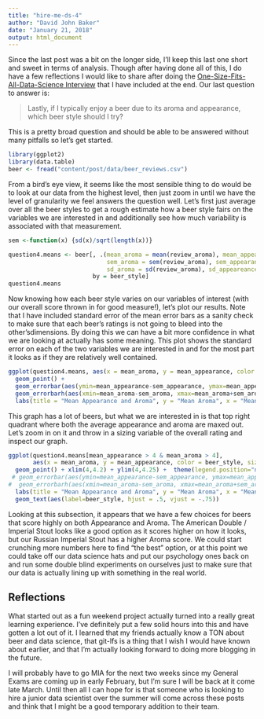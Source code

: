 ```yaml
---
title: "hire-me-ds-4"
author: "David John Baker"
date: "January 21, 2018"
output: html_document
---
```


Since the last post was a bit on the longer side, I'll keep this last one short and sweet in terms of analysis.
Though after having done all of this, I do have a few reflections I would like to share after doing the [One-Size-Fits-All-Data-Science Interview](https://www.linkedin.com/pulse/how-hire-test-data-skills-one-size-fits-all-interview-tanya-cashorali/) that I have included at the end.
Our last question to answer is: 

> Lastly, if I typically enjoy a beer due to its aroma and appearance, which beer style should I try?

This is a pretty broad question and should be able to be answered without many pitfalls so let's get started. 

```r
library(ggplot2)
library(data.table)
beer <- fread("content/post/data/beer_reviews.csv") 
```

From a bird's eye view, it seems like the most sensible thing to do would be to look at our data from the highest level, then just zoom in until we have the level of granularity we feel answers the question well. 
Let's first just average over all the beer styles to get a rough estimate how a beer style fairs on the variables we are interested in and additionally see how much variability is associated with that measurement. 

```r
sem <-function(x) {sd(x)/sqrt(length(x))}

question4.means <- beer[, .(mean_aroma = mean(review_aroma), mean_appearance = mean(review_appearance), mean_overall = mean(review_overall),
                            sem_aroma = sem(review_aroma), sem_appearance = sem(review_appearance), sem_overall = sem(review_overall),
                            sd_aroma = sd(review_aroma), sd_appeareance = sd(review_appearance),sd_overall = sd(review_overall)), 
                        by = beer_style]
question4.means
```

Now knowing how each beer style varies on our variables of interest (with our overall score thrown in for good measure!), let's plot our results.
Note that I have included standard error of the mean error bars as a sanity check to make sure that each beer's ratings is not going to bleed into the other'sdimensions.
By doing this we can have a bit more confidence in what we are looking at actually has some meaning.
This plot shows the standard error on each of the two variables we are interested in and for the most part it looks as if they are relatively well contained. 

```r
ggplot(question4.means, aes(x = mean_aroma, y = mean_appearance, color = beer_style)) + 
  geom_point() +
  geom_errorbar(aes(ymin=mean_appearance-sem_appearance, ymax=mean_appearance+sem_appearance), width=.1) +
  geom_errorbarh(aes(xmin=mean_aroma-sem_aroma, xmax=mean_aroma+sem_aroma)) + theme(legend.position="none") +
  labs(title = "Mean Appearance and Aroma", y = "Mean Aroma", x = "Mean Appearance") 
```

This graph has a lot of beers, but what we are interested in is that top right quadrant where both the average appearance and aroma are maxed out.
Let's zoom in on it and throw in a sizing variable of the overall rating and inspect our graph. 

```r
ggplot(question4.means[mean_appearance > 4 & mean_aroma > 4], 
       aes(x = mean_aroma, y = mean_appearance, color = beer_style, size = mean_overall)) + 
  geom_point() + xlim(4,4.2) + ylim(4,4.25) +  theme(legend.position="none") +
 # geom_errorbar(aes(ymin=mean_appearance-sem_appearance, ymax=mean_appearance+sem_appearance), width=.1) +
#  geom_errorbarh(aes(xmin=mean_aroma-sem_aroma, xmax=mean_aroma+sem_aroma)) + theme(legend.position="none") +
  labs(title = "Mean Appearance and Aroma", y = "Mean Aroma", x = "Mean Appearance") + 
  geom_text(aes(label=beer_style, hjust = .5, vjust = -.75)) 
```


Looking at this subsection, it appears that we have a few choices for beers that score highly on both Appearance and Aroma.
The American Double / Imperial Stout looks like a good option as it scores higher on how it looks, but our Russian Imperial Stout has a higher Aroma score.
We could start crunching more numbers here to find "the best" option, or at this point we could take off our data science hats and put our psychology ones back on and run some double blind experiments on ourselves just to make sure that our data is actually lining up with something in the real world. 

## Reflections

What started out as a fun weekend project actually turned into a really great learning experience.
I've definitely put a few solid hours into this and have gotten a lot out of it.
I learned that my friends actually know a TON about beer and data science, that git-lfs is a thing that I wish I would have known about earlier, and that I'm actually looking forward to doing more blogging in the future.

I will probably have to go MIA for the next two weeks since my General Exams are coming up in early February, but I'm sure I will be back at it come late March.
Until then all I can hope for is that someone who is looking to hire a junior data scientist over the summer will come across these posts and think that I might be a good temporary addition to their team.

